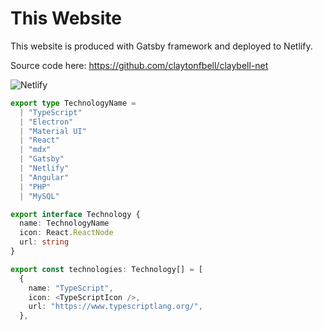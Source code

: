 # This Website

This website is produced with Gatsby framework and deployed to Netlify.

Source code here: <https://github.com/claytonfbell/claybell-net>

![Netlify](../images/claybell-net/netlify.png)

```ts
export type TechnologyName =
  | "TypeScript"
  | "Electron"
  | "Material UI"
  | "React"
  | "mdx"
  | "Gatsby"
  | "Netlify"
  | "Angular"
  | "PHP"
  | "MySQL"

export interface Technology {
  name: TechnologyName
  icon: React.ReactNode
  url: string
}

export const technologies: Technology[] = [
  {
    name: "TypeScript",
    icon: <TypeScriptIcon />,
    url: "https://www.typescriptlang.org/",
  },

```
